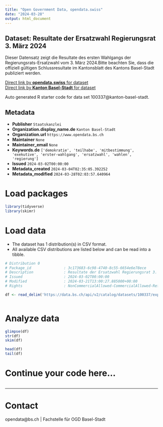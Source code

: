 ```yaml
---
title: "Open Government Data, opendata.swiss"
date: "2024-03-28"
output: html_document
---
```


## Dataset: Resultate der Ersatzwahl Regierungsrat 3. März 2024

Dieser Datensatz zeigt die Resultate des ersten Wahlgangs der Regierungsrats-Ersatzwahl vom 3. März 2024.Bitte beachten Sie, dass die offiziell gültigen Schlussresultate im Kantonsblatt des Kantons Basel-Stadt publiziert werden.

[Direct link by **opendata.swiss** for dataset](https://opendata.swiss/de/dataset/resultate-der-ersatzwahl-regierungsrat-3-marz-2024)<br>
[Direct link by **Kanton Basel-Stadt** for dataset](https://data.bs.ch/explore/dataset/100337/)

Auto generated R starter code for data set 100337@kanton-basel-stadt.

## Metadata

- **Publisher** `Staatskanzlei`
- **Organization.display_name.de** `Kanton Basel-Stadt`
- **Organization.url** `https://www.opendata.bs.ch`
- **Maintainer** `None`
- **Maintainer_email** `None`
- **Keywords.de** `['demokratie', 'teilhabe', 'mitbestimmung', 'exekutive', 'erster-wahlgang', 'ersatzwahl', 'wahlen', 'regierung']`
- **Issued** `2024-03-02T00:00:00`
- **Metadata_created** `2024-03-04T02:35:05.392252`
- **Metadata_modified** `2024-03-28T02:03:57.640964`


# Load packages

```r

library(tidyverse)
library(skimr)

```

# Load data

-   The dataset has 1 distribution(s) in CSV format.
-   All available CSV distributions are listed below and can be read into a tibble.

```r

# Distribution 0
# Package_id               : 3c173683-6c98-4740-8c55-6654e6e78ece
# Description              : Resultate der Ersatzwahl Regierungsrat 3. März 2024 (csv)
# Issued                   : 2024-03-02T00:00:00
# Modified                 : 2024-03-21T13:00:27.885000+00:00
# Rights                   : NonCommercialAllowed-CommercialAllowed-ReferenceRequired

df <- read_delim('https://data.bs.ch/api/v2/catalog/datasets/100337/exports/csv')



```

# Analyze data

```r

glimpse(df)
str(df)
skim(df)

head(df)
tail(df)

```

# Continue your code here...

```r

```

------------------------------------------------------------------------

# Contact

opendata@bs.ch | Fachstelle für OGD Basel-Stadt
